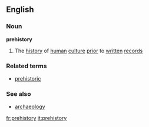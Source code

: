 ==English==
===Noun===
'''prehistory'''
# The [[history]] of [[human]] [[culture]] [[prior]] to [[written]] [[record]]s
===Related terms===
* [[prehistoric]]
===See also===
* [[archaeology]]

[[fr:prehistory]]
[[it:prehistory]]
